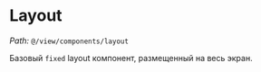 
<Meta title="Components/Layout" name="Docs" />

# Layout

_Path:_ `@/view/components/layout`

Базовый `fixed` layout компонент, размещенный на весь экран.

<ArgTypes of={Stories} />
